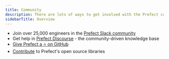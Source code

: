 ```yaml
---
title: Community
description: There are lots of ways to get involved with the Prefect community
sidebarTitle: Overview
---
```




- Join over 25,000 engineers in the [Prefect Slack community](https://prefect.io/slack)
- Get help in [Prefect Discourse](https://discourse.prefect.io/) - the community-driven knowledge base
- [Give Prefect a ⭐️ on GitHub](https://github.com/PrefectHQ/prefect) 
- [Contribute](/2.9/contributing/overview/) to Prefect's open source libraries



